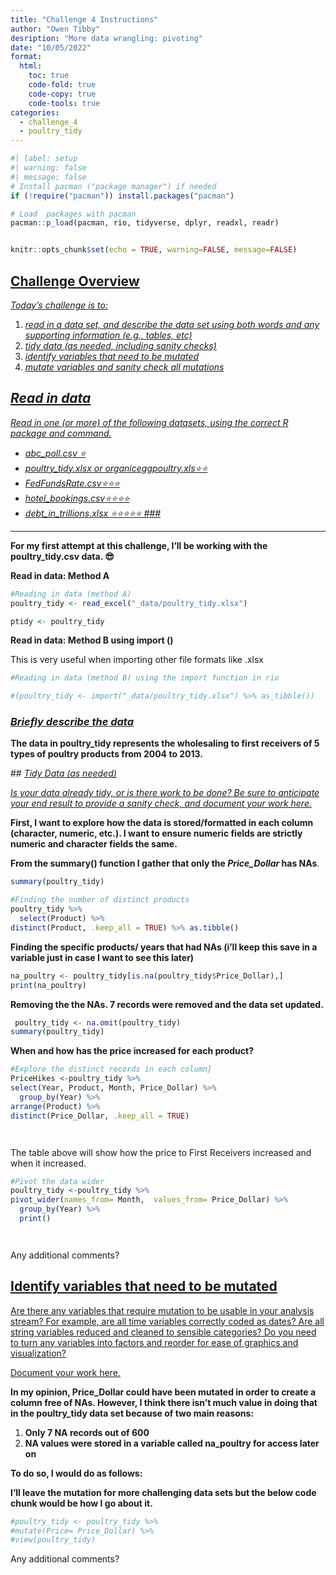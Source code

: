 ```yaml
---
title: "Challenge 4 Instructions"
author: "Owen Tibby"
desription: "More data wrangling: pivoting"
date: "10/05/2022"
format:
  html:
    toc: true
    code-fold: true
    code-copy: true
    code-tools: true
categories:
  - challenge_4
  - poultry_tidy
---
```


```r
#| label: setup
#| warning: false
#| message: false
# Install pacman ("package manager") if needed
if (!require("pacman")) install.packages("pacman")

# Load  packages with pacman
pacman::p_load(pacman, rio, tidyverse, dplyr, readxl, readr)


knitr::opts_chunk$set(echo = TRUE, warning=FALSE, message=FALSE)
```

## [Challenge Overview]{.underline}

[*Today's challenge is to:*]{.underline}

1)  [*read in a data set, and describe the data set using both words and any supporting information (e.g., tables, etc)*]{.underline}
2)  [*tidy data (as needed, including sanity checks)*]{.underline}
3)  [*identify variables that need to be mutated*]{.underline}
4)  [*mutate variables and sanity check all mutations*]{.underline}

## [*Read in data*]{.underline}

[*Read in one (or more) of the following datasets, using the correct R package and command.*]{.underline}

-   [*abc_poll.csv ⭐*]{.underline}
-   [*poultry_tidy.xlsx or organiceggpoultry.xls⭐⭐*]{.underline}
-   [*FedFundsRate.csv⭐⭐⭐*]{.underline}
-   [*hotel_bookings.csv⭐⭐⭐⭐*]{.underline}
-   [*debt_in_trillions.xlsx ⭐⭐⭐⭐⭐ \###*]{.underline}

------------------------------------------------------------------------

**For my first attempt at this challenge, I'll be working with the poultry_tidy.csv data. 😎**

**Read in data: Method A**

```r
#Reading in data (method A)
poultry_tidy <- read_excel("_data/poultry_tidy.xlsx")

ptidy <- poultry_tidy

```

**Read in data: Method B using import ()**

This is very useful when importing other file formats like .xlsx

```r
#Reading in data (method B) using the import function in rio

#(poultry_tidy <- import("_data/poultry_tidy.xlsx") %>% as_tibble())
```

### [*Briefly describe the data*]{.underline}

**The data in poultry_tidy represents the wholesaling to first receivers of 5 types of poultry products from 2004 to 2013.**

\## [*Tidy Data (as needed)*]{.underline}

[*Is your data already tidy, or is there work to be done? Be sure to anticipate your end result to provide a sanity check, and document your work here.*]{.underline}

**First, I want to explore how the data is stored/formatted in each column (character, numeric, etc.). I want to ensure numeric fields are strictly numeric and character fields the same.**

**From the summary() function I gather that only the *Price_Dollar* has NAs**.

```r
summary(poultry_tidy)

#Finding the number of distinct products
poultry_tidy %>% 
  select(Product) %>% 
distinct(Product, .keep_all = TRUE) %>% as.tibble()

```

**Finding the specific products/ years that had NAs (i'll keep this save in a variable just in case I want to see this later)**

```r
na_poultry <- poultry_tidy[is.na(poultry_tidy$Price_Dollar),]
print(na_poultry)

```

**Removing the the NAs. 7 records were removed and the data set updated.**

```r
 poultry_tidy <- na.omit(poultry_tidy)
summary(poultry_tidy)

```

**When and how has the price increased for each product?**

```r
#Explore the distinct records in each column}
PriceHikes <-poultry_tidy %>%
select(Year, Product, Month, Price_Dollar) %>%
  group_by(Year) %>% 
arrange(Product) %>%
distinct(Price_Dollar, .keep_all = TRUE)




```

The table above will show how the price to First Receivers increased and when it increased.

```r

#Pivot the data wider 
poultry_tidy <-poultry_tidy %>% 
pivot_wider(names_from= Month,  values_from= Price_Dollar) %>% 
  group_by(Year) %>% 
  print()




```

Any additional comments?

## [Identify variables that need to be mutated]{.underline}

[Are there any variables that require mutation to be usable in your analysis stream? For example, are all time variables correctly coded as dates? Are all string variables reduced and cleaned to sensible categories? Do you need to turn any variables into factors and reorder for ease of graphics and visualization?]{.underline}

[Document your work here.]{.underline}

**In my opinion, Price_Dollar could have been mutated in order to create a column free of NAs. However, I think there isn't much value in doing that in the poultry_tidy data set because of two main reasons:**

1.  **Only 7 NA records out of 600**
2.  **NA values were stored in a variable called na_poultry for access later on**

**To do so, I would do as follows:**

**I'll leave the mutation for more challenging data sets but the below code chunk would be how I go about it.**

```r

#poultry_tidy <- poultry_tidy %>% 
#mutate(Price= Price_Dollar) %>% 
#view(poultry_tidy)

```

Any additional comments?
